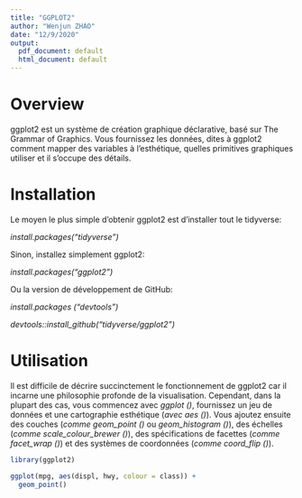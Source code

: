 ```yaml
---
title: "GGPLOT2"
author: "Wenjun ZHAO"
date: "12/9/2020"
output:
  pdf_document: default
  html_document: default
---
```


# Overview

ggplot2 est un système de création graphique déclarative, basé sur The Grammar of Graphics. Vous fournissez les données, dites à ggplot2 comment mapper des variables à l'esthétique, quelles primitives graphiques utiliser et il s'occupe des détails.

# Installation

Le moyen le plus simple d'obtenir ggplot2 est d'installer tout le tidyverse:

*install.packages("tidyverse")*

Sinon, installez simplement ggplot2:

*install.packages("ggplot2")*

Ou la version de développement de GitHub:

*install.packages ("devtools")*

*devtools::install_github("tidyverse/ggplot2")*

# Utilisation

Il est difficile de décrire succinctement le fonctionnement de ggplot2 car il incarne une philosophie profonde de la visualisation. Cependant, dans la plupart des cas, vous commencez avec *ggplot ()*, fournissez un jeu de données et une cartographie esthétique (*avec aes ()*). Vous ajoutez ensuite des couches (*comme geom_point ()* ou *geom_histogram ()*), des échelles (*comme scale_colour_brewer ()*), des spécifications de facettes (*comme facet_wrap ()*) et des systèmes de coordonnées (*comme coord_flip ()*).


```r
library(ggplot2)

ggplot(mpg, aes(displ, hwy, colour = class)) + 
  geom_point()
```

